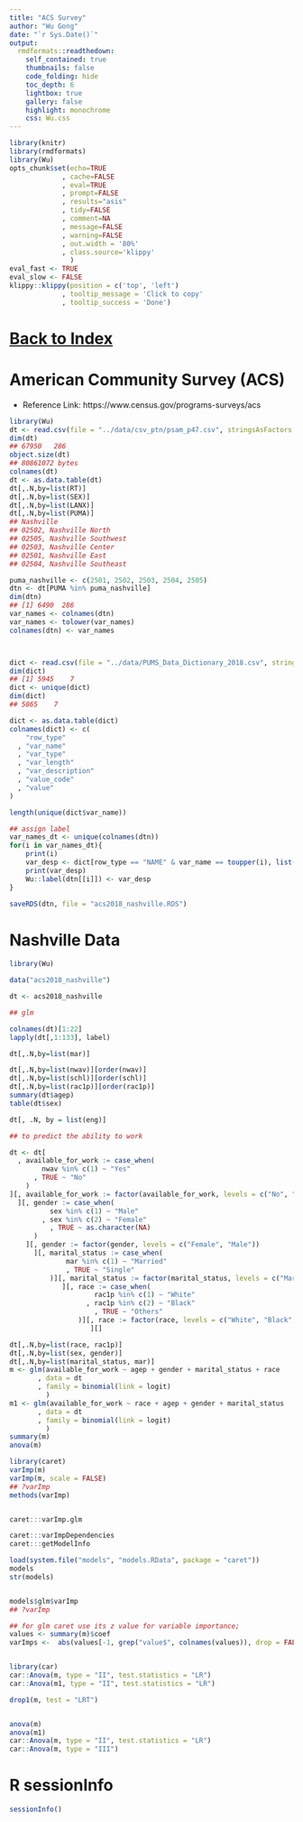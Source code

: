 ```yaml
---
title: "ACS Survey"
author: "Wu Gong"
date: "`r Sys.Date()`"
output:
  rmdformats::readthedown:
    self_contained: true
    thumbnails: false
    code_folding: hide
    toc_depth: 6
    lightbox: true
    gallery: false
    highlight: monochrome
    css: Wu.css
---
```



	
```r
library(knitr)
library(rmdformats)
library(Wu)
opts_chunk$set(echo=TRUE
             , cache=FALSE
             , eval=TRUE
             , prompt=FALSE
             , results="asis"
             , tidy=FALSE
             , comment=NA
             , message=FALSE
             , warning=FALSE
             , out.width = '80%'
             , class.source='klippy'
               )
eval_fast <- TRUE
eval_slow <- FALSE
klippy::klippy(position = c('top', 'left')
             , tooltip_message = 'Click to copy'
             , tooltip_success = 'Done')
```




# [Back to Index](index.html)


# American Community Survey (ACS)

* Reference Link: https://www.census.gov/programs-surveys/acs


```r
library(Wu)
dt <- read.csv(file = "../data/csv_ptn/psam_p47.csv", stringsAsFactors = FALSE)
dim(dt)
## 67950   286
object.size(dt)
## 80861072 bytes
colnames(dt)
dt <- as.data.table(dt)
dt[,.N,by=list(RT)]
dt[,.N,by=list(SEX)]
dt[,.N,by=list(LANX)]
dt[,.N,by=list(PUMA)]
## Nashville
## 02502, Nashville North
## 02505, Nashville Southwest
## 02503, Nashville Center
## 02501, Nashville East
## 02504, Nashville Southeast

puma_nashville <- c(2501, 2502, 2503, 2504, 2505)
dtn <- dt[PUMA %in% puma_nashville]
dim(dtn)
## [1] 6490  286
var_names <- colnames(dtn)
var_names <- tolower(var_names)
colnames(dtn) <- var_names



dict <- read.csv(file = "../data/PUMS_Data_Dictionary_2018.csv", stringsAsFactors = FALSE, header = FALSE)
dim(dict)
## [1] 5945    7
dict <- unique(dict)
dim(dict)
## 5865    7

dict <- as.data.table(dict)
colnames(dict) <- c(
    "row_type"
  , "var_name"
  , "var_type"
  , "var_length"
  , "var_description"
  , "value_code"
  , "value"
)

length(unique(dict$var_name))

## assign label
var_names_dt <- unique(colnames(dtn))
for(i in var_names_dt){
    print(i)
    var_desp <- dict[row_type == "NAME" & var_name == toupper(i), list(var_description)]$var_description[1]
    print(var_desp)
    Wu::label(dtn[[i]]) <- var_desp
}

saveRDS(dtn, file = "acs2018_nashville.RDS")


```

# Nashville Data

```r
library(Wu)

data("acs2018_nashville")

dt <- acs2018_nashville

## glm

colnames(dt)[1:22]
lapply(dt[,1:133], label)

dt[,.N,by=list(mar)]

dt[,.N,by=list(nwav)][order(nwav)]
dt[,.N,by=list(schl)][order(schl)]
dt[,.N,by=list(rac1p)][order(rac1p)]
summary(dt$agep)
table(dt$sex)

dt[, .N, by = list(eng)]

## to predict the ability to work

dt <- dt[
  , available_for_work := case_when(
        nwav %in% c(1) ~ "Yes"
      , TRUE ~ "No"
    )
][, available_for_work := factor(available_for_work, levels = c("No", "Yes"))
  ][, gender := case_when(
          sex %in% c(1) ~ "Male"
        , sex %in% c(2) ~ "Female"
          , TRUE ~ as.character(NA)
      )
    ][, gender := factor(gender, levels = c("Female", "Male"))
      ][, marital_status := case_when(
              mar %in% c(1) ~ "Married"
              , TRUE ~ "Single"
          )][, marital_status := factor(marital_status, levels = c("Married", "Single"))
             ][, race := case_when(
                     rac1p %in% c(1) ~ "White"
                   , rac1p %in% c(2) ~ "Black"
                     , TRUE ~ "Others"
                 )][, race := factor(race, levels = c("White", "Black", "Others"))
                    ][]

dt[,.N,by=list(race, rac1p)]
dt[,.N,by=list(sex, gender)]
dt[,.N,by=list(marital_status, mar)]
m <- glm(available_for_work ~ agep + gender + marital_status + race
       , data = dt
       , family = binomial(link = logit)
         )
m1 <- glm(available_for_work ~ race + agep + gender + marital_status
       , data = dt
       , family = binomial(link = logit)
         )
summary(m)
anova(m)

library(caret)
varImp(m)
varImp(m, scale = FALSE)
## ?varImp
methods(varImp)


caret:::varImp.glm

caret:::varImpDependencies
caret:::getModelInfo

load(system.file("models", "models.RData", package = "caret"))
models
str(models)


models$glm$varImp
## ?varImp

## for glm caret use its z value for variable importance;
values <- summary(m)$coef
varImps <-  abs(values[-1, grep("value$", colnames(values)), drop = FALSE])


library(car)
car::Anova(m, type = "II", test.statistics = "LR")
car::Anova(m1, type = "II", test.statistics = "LR")

drop1(m, test = "LRT")


anova(m)
anova(m1)
car::Anova(m, type = "II", test.statistics = "LR")
car::Anova(m, type = "III")


```


# R sessionInfo

```r
sessionInfo()

```
